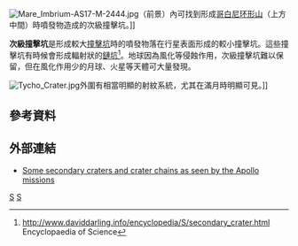 [[Image:Mare_Imbrium-AS17-M-2444.jpg|thumb]]（前景）內可找到形成[[哥白尼环形山|哥白尼环形山]]（上方中間）時噴發物造成的次級撞擊坑。]]

'''次級撞擊坑'''是形成較大[[撞擊坑|撞擊坑]]時的噴發物落在行星表面形成的較小撞擊坑。這些撞擊坑有時候會形成輻射狀的[[鏈坑|鏈坑]]<ref>http://www.daviddarling.info/encyclopedia/S/secondary_crater.html {{Wayback|url=http://www.daviddarling.info/encyclopedia/S/secondary_crater.html |date=20191108222840 }} Encyclopaedia of Science</ref>。地球因為風化等侵蝕作用，次級撞擊坑難以保留，但在風化作用少的月球、火星等天體可大量發現。

[[Image:Tycho_Crater.jpg|thumb]]外圍有相當明顯的射紋系統，尤其在滿月時明顯可見。]]

==參考資料==
<references/>

==外部連結==
*[http://www.hq.nasa.gov/office/pao/History/SP-362/ch5.3.htm Some secondary craters and crater chains as seen by the Apollo missions] {{Wayback|url=http://www.hq.nasa.gov/office/pao/History/SP-362/ch5.3.htm |date=20090109202424 }}

[[Category:隕石坑|S]]
[[Category:行星地质学|S]]